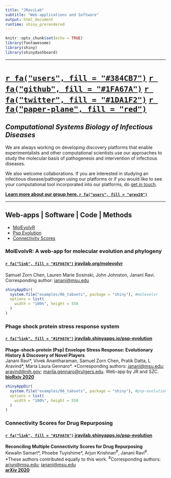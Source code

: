 ```yaml
---
title: "JRaviLab"
subtitle: "Web-applications and Software"
output: html_document
runtime: shiny_prerendered
---
```


```r
knitr::opts_chunk$set(echo = TRUE)
library(fontawesome)
library(shiny)
library(shinydashboard)
```

------------------------------------------------------------------------

# [`r fa("users", fill = "#384CB7")`](https://jravilab.github.io) [`r fa("github", fill = "#1FA67A")`](https://github.com/jravilab) [`r fa("twitter", fill = "#1DA1F2")`](https://twitter.com/jravilab) [`r fa("paper-plane", fill = "red")`](mailto:janani@msu.edu)

## *Computational Systems Biology of Infectious Diseases*

We are always working on developing discovery platforms that enable experimentalists and other computational scientists use our approaches to study the molecular basis of pathogenesis and intervention of infectious diseases.

We also welcome collaborations. If you are interested in studying an infectious disease/pathogen using our platforms or if you would like to see your computational tool incorporated into our platforms, do [get in touch](mailto:janani@msu.edu).

[**Learn more about our group here. `r fa("users", fill = "grey20")`**](https://jravilab.github.io)

------------------------------------------------------------------------

## Web-apps \| Software \| Code \| Methods

-   [MolEvolvR](#molevolvr)
-   [Psp Evolution](#psp_evolution)
-   [Connectivity Scores](#connectivity_scores)

### MolEvolvR: A web-app for molecular evolution and phylogeny {#molevolvr}

#### [`r fa("link", fill = "#1FA67A")`](jravilab.org/molevolvr) [jravilab.org/molevolvr](jravilab.org/molevolvr)

Samuel Zorn Chen, Lauren Marie Sosinski, John Johnston, Janani Ravi. <br> Corresponding author: [janani\@msu.edu](mailto:janani@msu.edu){.email}

```r
shinyAppDir(
  system.file("examples/06_tabsets", package = "shiny"), #molevolvr
  options = list(
    width = "100%", height = 550
  )
)
```

### Phage shock protein stress response system {#psp_evolution}

#### [`r fa("link", fill = "#1FA67A")`](jravilab.shinyapps.io/psp-evolution) [jravilab.shinyapps.io/psp-evolution](jravilab.shinyapps.io/psp-evolution)

**Phage-shock-protein (Psp) Envelope Stress Response: Evolutionary History & Discovery of Novel Players** <br> Janani Ravi\*, Vivek Anantharaman, Samuel Zorn Chen, Pratik Datta, L Aravind\*, Maria Laura Gennaro\*. \*Corresponding authors: [janani\@msu.edu](mailto:janani@msu.edu){.email}; [aravind\@nih.gov](mailto:aravind@nih.gov){.email}; [marila.gennaro\@rutgers.edu](mailto:marila.gennaro@rutgers.edu){.email}. Web-app by JR and SZC. <br> [**bioRxiv 2020**](https://doi.org/10.1101/2020.09.24.301986)

```r
shinyAppDir(
  system.file("examples/06_tabsets", package = "shiny"), #psp-evolution
  options = list(
    width = "100%", height = 550
  )
)
```

### Connectivity Scores for Drug Repurposing {#connectivity_scores}

#### [`r fa("link", fill = "#1FA67A")`](jravilab.github.io/connectivity_score_review) [jravilab.shinyapps.io/psp-evolution](jravilab.github.io/connectivity_score_review)

**Reconciling Multiple Connectivity Scores for Drug Repurposing** <br> Kewalin Samart\*, Phoebe Tuyishime\*, Arjun Krishnan^\#^, Janani Ravi^\#^. <br> \*These authors contributed equally to this work. ^\#^Corresponding authors: [arjun\@msu.edu](mailto:arjun@msu.edu){.email}; [janani\@msu.edu](mailto:janani@msu.edu){.email} <br> [**arXiv 2020**](https://arxiv.org/abs/2009.09317)
